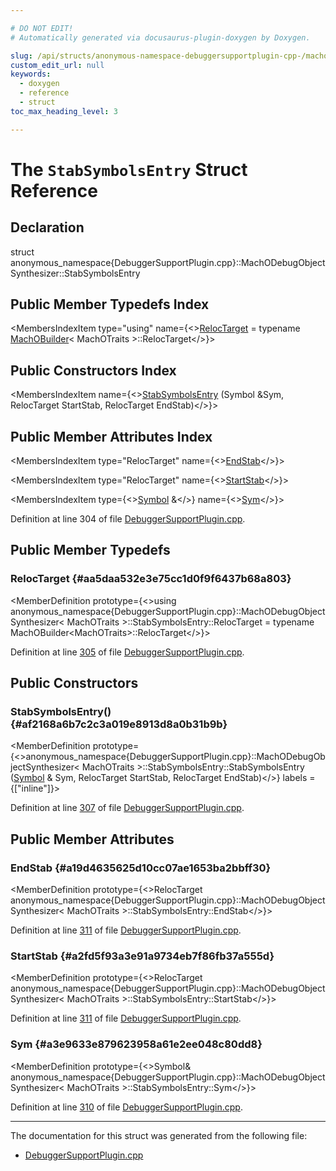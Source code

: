 ```yaml
---

# DO NOT EDIT!
# Automatically generated via docusaurus-plugin-doxygen by Doxygen.

slug: /api/structs/anonymous-namespace-debuggersupportplugin-cpp-/machodebugobjectsynthesizer/stabsymbolsentry
custom_edit_url: null
keywords:
  - doxygen
  - reference
  - struct
toc_max_heading_level: 3

---
```





# The `StabSymbolsEntry` Struct Reference

<DoxygenPage pluginConfig={pluginConfig}>



## Declaration

<CodeBlock>struct anonymous_namespace{DebuggerSupportPlugin.cpp}::MachODebugObjectSynthesizer::StabSymbolsEntry</CodeBlock>

## Public Member Typedefs Index

<MembersIndex>

<MembersIndexItem
  type="using"
  name={<><a href="#aa5daa532e3e75cc1d0f9f6437b68a803">RelocTarget</a> = typename <a href="/docs/api/classes/llvm/orc/machobuilder">MachOBuilder</a>&lt; MachOTraits &gt;::RelocTarget</>}>
</MembersIndexItem>

</MembersIndex>

## Public Constructors Index

<MembersIndex>

<MembersIndexItem
  name={<><a href="#af2168a6b7c2c3a019e8913d8a0b31b9b">StabSymbolsEntry</a> (Symbol &amp;Sym, RelocTarget StartStab, RelocTarget EndStab)</>}>
</MembersIndexItem>

</MembersIndex>

## Public Member Attributes Index

<MembersIndex>

<MembersIndexItem
  type="RelocTarget"
  name={<><a href="#a19d4635625d10cc07ae1653ba2bbff30">EndStab</a></>}>
</MembersIndexItem>

<MembersIndexItem
  type="RelocTarget"
  name={<><a href="#a2fd5f93a3e91a9734eb7f86fb37a555d">StartStab</a></>}>
</MembersIndexItem>

<MembersIndexItem
  type={<><a href="/docs/api/classes/llvm/jitlink/symbol">Symbol</a> &amp;</>}
  name={<><a href="#a3e9633e879623958a61e2ee048c80dd8">Sym</a></>}>
</MembersIndexItem>

</MembersIndex>


Definition at line 304 of file <a href="/docs/api/files/lib/lib/executionengine/lib/executionengine/orc/lib/executionengine/orc/debugging/debuggersupportplugin-cpp">DebuggerSupportPlugin.cpp</a>.

<SectionDefinition>

## Public Member Typedefs

### RelocTarget {#aa5daa532e3e75cc1d0f9f6437b68a803}

<MemberDefinition
  prototype={<>using anonymous&#95;namespace&#123;DebuggerSupportPlugin.cpp&#125;::MachODebugObjectSynthesizer&lt; MachOTraits &gt;::StabSymbolsEntry::RelocTarget =  typename MachOBuilder&lt;MachOTraits&gt;::RelocTarget</>}>

Definition at line <a href="/docs/api/files/lib/lib/executionengine/lib/executionengine/orc/lib/executionengine/orc/debugging/debuggersupportplugin-cpp/#l00305">305</a> of file <a href="/docs/api/files/lib/lib/executionengine/lib/executionengine/orc/lib/executionengine/orc/debugging/debuggersupportplugin-cpp">DebuggerSupportPlugin.cpp</a>.
</MemberDefinition>

</SectionDefinition>

<SectionDefinition>

## Public Constructors

### StabSymbolsEntry() {#af2168a6b7c2c3a019e8913d8a0b31b9b}

<MemberDefinition
  prototype={<>anonymous&#95;namespace&#123;DebuggerSupportPlugin.cpp&#125;::MachODebugObjectSynthesizer&lt; MachOTraits &gt;::StabSymbolsEntry::StabSymbolsEntry (<a href="/docs/api/classes/llvm/jitlink/symbol">Symbol</a> &amp; Sym, RelocTarget StartStab, RelocTarget EndStab)</>}
  labels = {["inline"]}>

Definition at line <a href="/docs/api/files/lib/lib/executionengine/lib/executionengine/orc/lib/executionengine/orc/debugging/debuggersupportplugin-cpp/#l00307">307</a> of file <a href="/docs/api/files/lib/lib/executionengine/lib/executionengine/orc/lib/executionengine/orc/debugging/debuggersupportplugin-cpp">DebuggerSupportPlugin.cpp</a>.
</MemberDefinition>

</SectionDefinition>

<SectionDefinition>

## Public Member Attributes

### EndStab {#a19d4635625d10cc07ae1653ba2bbff30}

<MemberDefinition
  prototype={<>RelocTarget anonymous&#95;namespace&#123;DebuggerSupportPlugin.cpp&#125;::MachODebugObjectSynthesizer&lt; MachOTraits &gt;::StabSymbolsEntry::EndStab</>}>

Definition at line <a href="/docs/api/files/lib/lib/executionengine/lib/executionengine/orc/lib/executionengine/orc/debugging/debuggersupportplugin-cpp/#l00311">311</a> of file <a href="/docs/api/files/lib/lib/executionengine/lib/executionengine/orc/lib/executionengine/orc/debugging/debuggersupportplugin-cpp">DebuggerSupportPlugin.cpp</a>.
</MemberDefinition>

### StartStab {#a2fd5f93a3e91a9734eb7f86fb37a555d}

<MemberDefinition
  prototype={<>RelocTarget anonymous&#95;namespace&#123;DebuggerSupportPlugin.cpp&#125;::MachODebugObjectSynthesizer&lt; MachOTraits &gt;::StabSymbolsEntry::StartStab</>}>

Definition at line <a href="/docs/api/files/lib/lib/executionengine/lib/executionengine/orc/lib/executionengine/orc/debugging/debuggersupportplugin-cpp/#l00311">311</a> of file <a href="/docs/api/files/lib/lib/executionengine/lib/executionengine/orc/lib/executionengine/orc/debugging/debuggersupportplugin-cpp">DebuggerSupportPlugin.cpp</a>.
</MemberDefinition>

### Sym {#a3e9633e879623958a61e2ee048c80dd8}

<MemberDefinition
  prototype={<>Symbol&amp; anonymous&#95;namespace&#123;DebuggerSupportPlugin.cpp&#125;::MachODebugObjectSynthesizer&lt; MachOTraits &gt;::StabSymbolsEntry::Sym</>}>

Definition at line <a href="/docs/api/files/lib/lib/executionengine/lib/executionengine/orc/lib/executionengine/orc/debugging/debuggersupportplugin-cpp/#l00310">310</a> of file <a href="/docs/api/files/lib/lib/executionengine/lib/executionengine/orc/lib/executionengine/orc/debugging/debuggersupportplugin-cpp">DebuggerSupportPlugin.cpp</a>.
</MemberDefinition>

</SectionDefinition>

<hr/>

The documentation for this struct was generated from the following file:

<ul>
<li><a href="/docs/api/files/lib/lib/executionengine/lib/executionengine/orc/lib/executionengine/orc/debugging/debuggersupportplugin-cpp">DebuggerSupportPlugin.cpp</a></li>
</ul>

</DoxygenPage>
